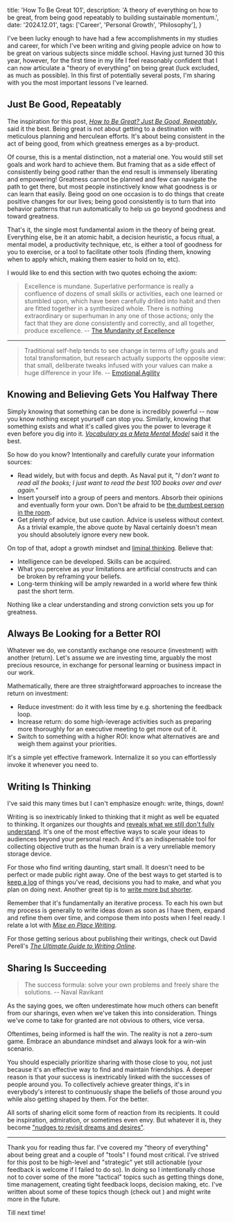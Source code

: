   title: 'How To Be Great 101',
  description: 'A theory of everything on how to be great, from being good repeatably to building sustainable momentum.',
  date: '2024.12.01',
  tags: ['Career', 'Personal Growth', 'Philosophy'],
}

I've been lucky enough to have had a few accomplishments in my studies and career, for which I've been writing and giving people advice on how to be great on various subjects since middle school. Having just turned 30 this year, however, for the first time in my life I feel reasonably confident that I can now articulate a "theory of everything" on being great (luck excluded, as much as possible). In this first of potentially several posts, I'm sharing with you the most important lessons I've learned.

## Just Be Good, Repeatably

The inspiration for this post, [*How to Be Great? Just Be Good, Repeatably*](https://blog.stephsmith.io/how-to-be-great/), said it the best. Being great is not about getting to a destination with meticulous planning and herculean efforts. It's about being consistent in the act of being good, from which greatness emerges as a by-product.

Of course, this is a mental distinction, not a material one. You would still set goals and work hard to achieve them. But framing that as a side effect of consistently being good rather than the end result is immensely liberating and empowering! Greatness cannot be planned and few can navigate the path to get there, but most people instinctively know what goodness is or can learn that easily. Being good on one occasion is to do things that create positive changes for our lives; being good consistently is to turn that into behavior patterns that run automatically to help us go beyond goodness and toward greatness.

That's it, the single most fundamental axiom in the theory of being great. Everything else, be it an atomic habit, a decision heuristic, a focus ritual, a mental model, a productivity technique, etc, is either a tool of goodness for you to exercise, or a tool to facilitate other tools (finding them, knowing when to apply which, making them easier to hold on to, etc).  

I would like to end this section with two quotes echoing the axiom:

> Excellence is mundane. Superlative performance is really a confluence of dozens of small skills or activities, each one learned or stumbled upon, which have been carefully drilled into habit and then are fitted together in a synthesized whole. There is nothing extraordinary or superhuman in any one of those actions; only the fact that they are done consistently and correctly, and all together, produce excellence. -- [The Mundanity of Excellence](http://www.kevinhabits.com/wp-content/uploads/2018/12/mundanity-of-excellence.pdf)  

---

> Traditional self-help tends to see change in terms of lofty goals and total transformation, but research actually supports the opposite view: that small, deliberate tweaks infused with your values can make a huge difference in your life. -- [Emotional Agility](https://www.susandavid.com/book/)

## Knowing and Believing Gets You Halfway There

Simply knowing that something can be done is incredibly powerful -- now you know nothing except yourself can stop you. Similarly, knowing that something exists and what it's called gives you the power to leverage it even before you dig into it. [*Vocabulary as a Meta Mental Model*](https://neilkakkar.com/vocabulary-mental-model.html) said it the best.


So how do you know? Intentionally and carefully curate your information sources:

- Read widely, but with focus and depth. As Naval put it, "*I don’t want to read all the books; I just want to read the best 100 books over and over again.*"
- Insert yourself into a group of peers and mentors. Absorb their opinions and eventually form your own. Don't be afraid to be [the dumbest person in the room](https://linghao.io/posts/staff-eng-learnings-2024#be-the-dumbest-person-in-the-room).
- Get plenty of advice, but use caution. Advice is useless without context. As a trivial example, the above quote by Naval certainly doesn't mean you should absolutely ignore every new book.

On top of that, adopt a growth mindset and [liminal thinking](https://liminalthinking.com/). Believe that:

- Intelligence can be developed. Skills can be acquired.
- What you perceive as your limitations are artificial constructs and can be broken by reframing your beliefs.
- Long-term thinking will be amply rewarded in a world where few think past the short term.

Nothing like a clear understanding and strong conviction sets you up for greatness.

## Always Be Looking for a Better ROI

Whatever we do, we constantly exchange one resource (investment) with another (return). Let's assume we are investing time, arguably the most precious resource, in exchange for personal learning or business impact in our work.

Mathematically, there are three straightforward approaches to increase the return on investment:

- Reduce investment: do it with less time by e.g. shortening the feedback loop.
- Increase return: do some high-leverage activities such as preparing more thoroughly for an executive meeting to get more out of it.
- Switch to something with a higher ROI: know what alternatives are and weigh them against your priorities.

It's a simple yet effective framework. Internalize it so you can effortlessly invoke it whenever you need to.

## Writing Is Thinking

I've said this many times but I can't emphasize enough: write, things, down!

Writing is so inextricably linked to thinking that it might as well be equated to thinking. It organizes our thoughts and [reveals what we still don't fully understand](https://paulgraham.com/words.html). It's one of the most effective ways to scale your ideas to audiences beyond your personal reach. And it's an indispensable tool for collecting objective truth as the human brain is a very unreliable memory storage device.

For those who find writing daunting, start small. It doesn't need to be perfect or made public right away. One of the best ways to get started is to [keep a log](https://bruno-oliveira.github.io/techblog/Keep-a-log/) of things you've read, decisions you had to make, and what you plan on doing next. Another great tip is to [write more but shorter](https://blog.kewah.com/2021/write-more-but-shorter/).

Remember that it's fundamentally an iterative process. To each his own but my process is generally to write ideas down as soon as I have them, expand and refine them over time, and compose them into posts when I feel ready. I relate a lot with [*Mise en Place Writing*](https://www.swyx.io/writing-mise-en-place).

For those getting serious about publishing their writings, check out David Perell's [*The Ultimate Guide to Writing Online*](https://perell.com/essay/the-ultimate-guide-to-writing-online/).

## Sharing Is Succeeding

> The success formula: solve your own problems and freely share the solutions. -- Naval Ravikant

As the saying goes, we often underestimate how much others can benefit from our sharings, even when we've taken this into consideration. Things we've come to take for granted are not obvious to others, vice versa.

Oftentimes, being informed is half the win. The reality is not a zero-sum game. Embrace an abundance mindset and always look for a win-win scenario.

You should especially prioritize sharing with those close to you, not just because it's an effective way to find and maintain friendships. A deeper reason is that your success is inextricably linked with the successes of people around you. To collectively achieve greater things, it's in everybody's interest to continuously shape the beliefs of those around you while also getting shaped by them. For the better.

All sorts of sharing elicit some form of reaction from its recipients. It could be inspiration, admiration, or sometimes even envy. But whatever it is, they become ["nudges to revisit dreams and desires"](https://www.figma.com/blog/adding-it-all-up-the-math-behind-designing-your-career/#variables:~:text=Admiration%20and%20envy%20are%20nudges%20to%20revisit%20our%20own%20dreams%20and%20desires.).

---

Thank you for reading thus far. I've covered my "theory of everything" about being great and a couple of "tools" I found most critical. I've strived for this post to be high-level and "strategic" yet still actionable (your feedback is welcome if I failed to do so). In doing so I intentionally chose not to cover some of the more "tactical" topics such as getting things done, time management, creating tight feedback loops, decision making, etc. I've written about some of these topics though (check out ) and might write more in the future.

Till next time!